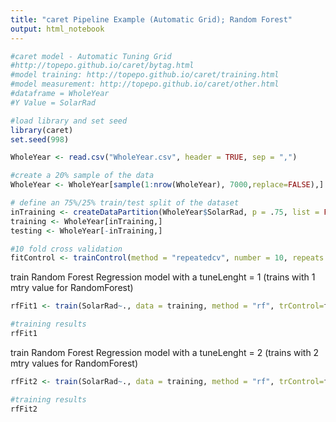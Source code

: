 ```yaml
---
title: "caret Pipeline Example (Automatic Grid); Random Forest"
output: html_notebook
---
```


```r
#caret model - Automatic Tuning Grid
#http://topepo.github.io/caret/bytag.html
#model training: http://topepo.github.io/caret/training.html
#model measurement: http://topepo.github.io/caret/other.html
#dataframe = WholeYear
#Y Value = SolarRad
```

```r
#load library and set seed
library(caret)
set.seed(998)
```

```r
WholeYear <- read.csv("WholeYear.csv", header = TRUE, sep = ",")
```

```r
#create a 20% sample of the data
WholeYear <- WholeYear[sample(1:nrow(WholeYear), 7000,replace=FALSE),]
```

```r
# define an 75%/25% train/test split of the dataset
inTraining <- createDataPartition(WholeYear$SolarRad, p = .75, list = FALSE)
training <- WholeYear[inTraining,]
testing <- WholeYear[-inTraining,]
```

```r
#10 fold cross validation
fitControl <- trainControl(method = "repeatedcv", number = 10, repeats = 1)
```

train Random Forest Regression model with a tuneLenght = 1 (trains with 1 mtry value for RandomForest)

```r
rfFit1 <- train(SolarRad~., data = training, method = "rf", trControl=fitControl, tuneLength = 1)
```

```r
#training results
rfFit1
```

train Random Forest Regression model with a tuneLenght = 2 (trains with 2 mtry values for RandomForest)

```r
rfFit2 <- train(SolarRad~., data = training, method = "rf", trControl=fitControl, tuneLength = 2)
```

```r
#training results
rfFit2
```